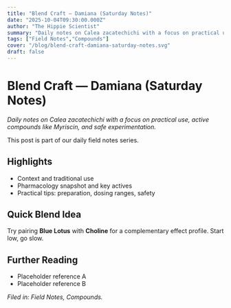 ```yaml
---
title: "Blend Craft — Damiana (Saturday Notes)"
date: "2025-10-04T09:30:00.000Z"
author: "The Hippie Scientist"
summary: "Daily notes on Calea zacatechichi with a focus on practical use, active compounds like Myriscin, and safe experimentation."
tags: ["Field Notes","Compounds"]
cover: "/blog/blend-craft-damiana-saturday-notes.svg"
draft: false
---
```



# Blend Craft — Damiana (Saturday Notes)

_Daily notes on Calea zacatechichi with a focus on practical use, active compounds like Myriscin, and safe experimentation._

<Callout emoji="🌿">This post is part of our daily field notes series.</Callout>

## Highlights

- Context and traditional use
- Pharmacology snapshot and key actives
- Practical tips: preparation, dosing ranges, safety

## Quick Blend Idea

Try pairing **Blue Lotus** with **Choline** for a complementary effect profile. Start low, go slow.

## Further Reading

- Placeholder reference A
- Placeholder reference B

*Filed in: Field Notes, Compounds.*
